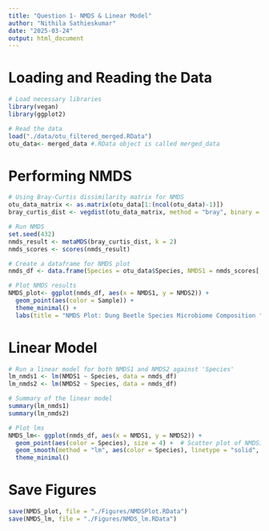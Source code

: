 ```yaml
---
title: "Question 1- NMDS & Linear Model"
author: "Nithila Sathieskumar"
date: "2025-03-24"
output: html_document
---
```


# Loading and Reading the Data

```r
# Load necessary libraries
library(vegan)
library(ggplot2)

# Read the data
load("./data/otu_filtered_merged.RData")
otu_data<- merged_data #.RData object is called merged_data 
```

# Performing NMDS

```r
# Using Bray-Curtis dissimilarity matrix for NMDS
otu_data_matrix <- as.matrix(otu_data[1:(ncol(otu_data)-1)])  
bray_curtis_dist <- vegdist(otu_data_matrix, method = "bray", binary = FALSE)  

# Run NMDS
set.seed(432)
nmds_result <- metaMDS(bray_curtis_dist, k = 2) 
nmds_scores <- scores(nmds_result)

# Create a dataframe for NMDS plot
nmds_df <- data.frame(Species = otu_data$Species, NMDS1 = nmds_scores[,1], NMDS2 = nmds_scores[,2])

# Plot NMDS results
NMDS_plot<- ggplot(nmds_df, aes(x = NMDS1, y = NMDS2)) +
  geom_point(aes(color = Sample)) + 
  theme_minimal() + 
  labs(title = "NMDS Plot: Dung Beetle Species Microbiome Composition ", x = "NMDS1", y = "NMDS2")
```

# Linear Model

```r

# Run a linear model for both NMDS1 and NMDS2 against 'Species'
lm_nmds1 <- lm(NMDS1 ~ Species, data = nmds_df)
lm_nmds2 <- lm(NMDS2 ~ Species, data = nmds_df)

# Summary of the linear model
summary(lm_nmds1)
summary(lm_nmds2)

# Plot lms 
NMDS_lm<- ggplot(nmds_df, aes(x = NMDS1, y = NMDS2)) +
  geom_point(aes(color = Species), size = 4) +  # Scatter plot of NMDS1 vs Species
  geom_smooth(method = "lm", aes(color = Species), linetype = "solid", se = FALSE) +
  theme_minimal()
```

# Save Figures 

```r
save(NMDS_plot, file = "./Figures/NMDSPlot.RData")
save(NMDS_lm, file = "./Figures/NMDS_lm.RData")

```
